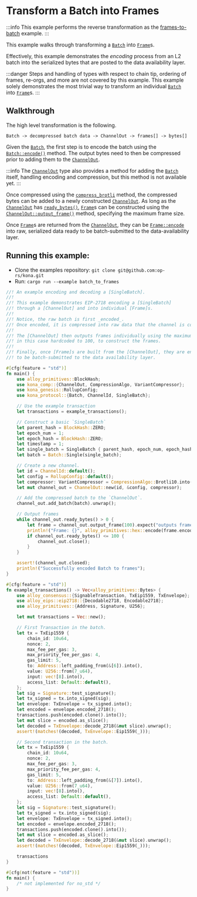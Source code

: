 # Transform a Batch into Frames

:::info
This example performs the reverse transformation as the [frames-to-batch][frames-to-batch] example.
:::

This example walks through transforming a [`Batch`][batch] into [`Frame`][frame]s.

Effectively, this example demonstrates the _encoding_ process from an L2 batch into the
serialized bytes that are posted to the data availability layer.

:::danger
Steps and handling of types with respect to chain tip, ordering of frames, re-orgs, and
more are not covered by this example. This example solely demonstrates the most trivial
way to transform an individual [`Batch`][batch] into [`Frame`][frame]s.
:::



## Walkthrough

The high level transformation is the following.

```ignore
Batch -> decompressed batch data -> ChannelOut -> frames[] -> bytes[]
```

Given the [`Batch`][batch], the first step is to encode the batch
using the [`Batch::encode()`][encode-batch] method. The output bytes
need to then be compressed prior to adding them to the
[`ChannelOut`][channel-out].

:::info
The [`ChannelOut`][channel-out] type also provides a method for adding
the [`Batch`][batch] itself, handling encoding and compression, but
this method is not available yet.
:::

Once compressed using the [`compress_brotli`][compress-brotli] method, the
compressed bytes can be added to a newly constructed [`ChannelOut`][channel-out].
As long as the [`ChannelOut`][channel-out] has [`ready_bytes()`][ready-bytes],
[`Frame`][frame]s can be constructed using the
[`ChannelOut::output_frame()`][output-frame] method, specifying the maximum
frame size.

Once [`Frame`][frame]s are returned from the [`ChannelOut`][channel-out],
they can be [`Frame::encode`][encode-frame] into raw, serialized data
ready to be batch-submitted to the data-availability layer.


## Running this example:

- Clone the examples repository: `git clone git@github.com:op-rs/kona.git`
- Run: `cargo run --example batch_to_frames`

```rust
//! An example encoding and decoding a [SingleBatch].
//!
//! This example demonstrates EIP-2718 encoding a [SingleBatch]
//! through a [ChannelOut] and into individual [Frame]s.
//!
//! Notice, the raw batch is first _encoded_.
//! Once encoded, it is compressed into raw data that the channel is constructed with.
//!
//! The [ChannelOut] then outputs frames individually using the maximum frame size,
//! in this case hardcoded to 100, to construct the frames.
//!
//! Finally, once [Frame]s are built from the [ChannelOut], they are encoded and ready
//! to be batch-submitted to the data availability layer.

#[cfg(feature = "std")]
fn main() {
    use alloy_primitives::BlockHash;
    use kona_comp::{ChannelOut, CompressionAlgo, VariantCompressor};
    use kona_genesis::RollupConfig;
    use kona_protocol::{Batch, ChannelId, SingleBatch};

    // Use the example transaction
    let transactions = example_transactions();

    // Construct a basic `SingleBatch`
    let parent_hash = BlockHash::ZERO;
    let epoch_num = 1;
    let epoch_hash = BlockHash::ZERO;
    let timestamp = 1;
    let single_batch = SingleBatch { parent_hash, epoch_num, epoch_hash, timestamp, transactions };
    let batch = Batch::Single(single_batch);

    // Create a new channel.
    let id = ChannelId::default();
    let config = RollupConfig::default();
    let compressor: VariantCompressor = CompressionAlgo::Brotli10.into();
    let mut channel_out = ChannelOut::new(id, &config, compressor);

    // Add the compressed batch to the `ChannelOut`.
    channel_out.add_batch(batch).unwrap();

    // Output frames
    while channel_out.ready_bytes() > 0 {
        let frame = channel_out.output_frame(100).expect("outputs frame");
        println!("Frame: {}", alloy_primitives::hex::encode(frame.encode()));
        if channel_out.ready_bytes() <= 100 {
            channel_out.close();
        }
    }

    assert!(channel_out.closed);
    println!("Successfully encoded Batch to frames");
}

#[cfg(feature = "std")]
fn example_transactions() -> Vec<alloy_primitives::Bytes> {
    use alloy_consensus::{SignableTransaction, TxEip1559, TxEnvelope};
    use alloy_eips::eip2718::{Decodable2718, Encodable2718};
    use alloy_primitives::{Address, Signature, U256};

    let mut transactions = Vec::new();

    // First Transaction in the batch.
    let tx = TxEip1559 {
        chain_id: 10u64,
        nonce: 2,
        max_fee_per_gas: 3,
        max_priority_fee_per_gas: 4,
        gas_limit: 5,
        to: Address::left_padding_from(&[6]).into(),
        value: U256::from(7_u64),
        input: vec![8].into(),
        access_list: Default::default(),
    };
    let sig = Signature::test_signature();
    let tx_signed = tx.into_signed(sig);
    let envelope: TxEnvelope = tx_signed.into();
    let encoded = envelope.encoded_2718();
    transactions.push(encoded.clone().into());
    let mut slice = encoded.as_slice();
    let decoded = TxEnvelope::decode_2718(&mut slice).unwrap();
    assert!(matches!(decoded, TxEnvelope::Eip1559(_)));

    // Second transaction in the batch.
    let tx = TxEip1559 {
        chain_id: 10u64,
        nonce: 2,
        max_fee_per_gas: 3,
        max_priority_fee_per_gas: 4,
        gas_limit: 5,
        to: Address::left_padding_from(&[7]).into(),
        value: U256::from(7_u64),
        input: vec![8].into(),
        access_list: Default::default(),
    };
    let sig = Signature::test_signature();
    let tx_signed = tx.into_signed(sig);
    let envelope: TxEnvelope = tx_signed.into();
    let encoded = envelope.encoded_2718();
    transactions.push(encoded.clone().into());
    let mut slice = encoded.as_slice();
    let decoded = TxEnvelope::decode_2718(&mut slice).unwrap();
    assert!(matches!(decoded, TxEnvelope::Eip1559(_)));

    transactions
}

#[cfg(not(feature = "std"))]
fn main() {
    /* not implemented for no_std */
}
```

[frame]: https://docs.rs/kona-protocol/latest/kona_protocol/struct.Frame.html
[batch]: https://docs.rs/kona-protocol/latest/kona_protocol/enum.Batch.html
[channel]: https://docs.rs/kona-protocol/latest/kona_protocol/struct.Channel.html
[add-frame]: https://docs.rs/kona-protocol/latest/kona_protocol/struct.Channel.html#method.add_frame
[decode-frame]: https://docs.rs/kona-protocol/latest/kona_protocol/struct.Frame.html#method.decode
[hex]: https://docs.rs/alloy_primitives/latest/alloy_primitives/macro.hex.html
[is-ready]: https://docs.rs/kona-protocol/latest/kona_protocol/struct.Channel.html#method.is_ready
[frame-data]: https://docs.rs/kona-protocol/latest/kona_protocol/struct.Channel.html#method.frame_data
[bytes]: https://docs.rs/alloy_primitives/latest/alloy_primitives/struct.Bytes.html
[decode-batch]: https://docs.rs/kona-protocol/latest/kona_protocol/enum.Batch.html#method.decode
[fjord]: https://specs.optimism.io/protocol/fjord/overview.html
[channel-id]: https://docs.rs/kona-protocol/latest/kona_protocol/type.ChannelId.html

[encode-batch]: https://docs.rs/kona-protocol/latest/kona_protocol/enum.Batch.html#method.encode
[compress-brotli]: https://docs.rs/op-alloy-protocol/latest/op_alloy_protocol/struct.BrotliCompressor.html
[channel-out]: https://docs.rs/kona-comp/latest/kona_comp/struct.ChannelOut.html
[ready-bytes]: https://docs.rs/kona-comp/latest/kona_comp/struct.ChannelOut.html#method.ready_bytes
[output-frame]: https://docs.rs/kona-comp/latest/kona_comp/struct.ChannelOut.html#method.output_frame
[encode-frame]: https://docs.rs/kona-protocol/latest/kona_protocol/struct.Frame.html#method.encode


[frames-to-batch]: /sdk/examples/frames-to-batch

[op-stack]: https://github.com/ethereum-optimism/optimism
[op-program]: https://github.com/ethereum-optimism/optimism/tree/develop/op-program
[cannon]: https://github.com/ethereum-optimism/optimism/tree/develop/cannon
[cannon-rs]: https://github.com/op-rs/cannon-rs
[asterisc]: https://github.com/ethereum-optimism/asterisc
[fp-specs]: https://specs.optimism.io/experimental/fault-proof/index.html
[fpp-specs]: https://specs.optimism.io/experimental/fault-proof/index.html#fault-proof-program
[preimage-specs]: https://specs.optimism.io/experimental/fault-proof/index.html#pre-image-oracle
[cannon-specs]: https://specs.optimism.io/experimental/fault-proof/cannon-fault-proof-vm.html#cannon-fault-proof-virtual-machine
[l2-output-root]: https://specs.optimism.io/protocol/proposals.html#l2-output-commitment-construction
[op-succinct]: https://github.com/succinctlabs/op-succinct
[revm]: https://github.com/bluealloy/revm

[kona]: https://github.com/op-rs/kona
[issues]: https://github.com/op-rs/kona/issues
[new-issue]: https://github.com/op-rs/kona/issues/new
[contributing]: https://github.com/op-rs/kona/tree/main/CONTRIBUTING.md

[op-labs]: https://github.com/ethereum-optimism
[bad-boi-labs]: https://github.com/BadBoiLabs
